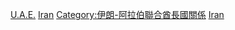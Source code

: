 [[Category:伊朗邊界|U.A.E.]]
[[Category:阿拉伯聯合酋長國邊界|Iran]]
[[Category:伊朗-阿拉伯聯合酋長國關係|Category:伊朗-阿拉伯聯合酋長國關係]]
[[Category:海上邊界|Iran]]